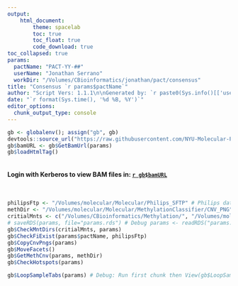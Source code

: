 ```yaml
---
output: 
    html_document:
        theme: spacelab
        toc: true
        toc_float: true
        code_download: true
toc_collapsed: true
params:
  pactName: "PACT-YY-##"
  userName: "Jonathan Serrano"
  workDir: "/Volumes/CBioinformatics/jonathan/pact/consensus"
title: "Consensus `r params$pactName`"
author: "Script Vers: 1.1.1\n\nGenerated by: `r paste0(Sys.info()[['user']])`"
date: "`r format(Sys.time(), '%d %B, %Y')`"
editor_options: 
  chunk_output_type: console
---
```


```r
gb <- globalenv(); assign("gb", gb)
devtools::source_url("https://raw.githubusercontent.com/NYU-Molecular-Pathology/Methylation/main/PACT_scripts/KnitScripts.R")
gb$bamURL <- gb$GetBamUrl(params)
gb$loadHtmlTag()
```

```css
```
<h4>**Login with Kerberos to view BAM files in**: [`r gb$bamURL`](`r gb$bamURL`)</h4><br>
```r
philipsFtp <- "/Volumes/molecular/Molecular/Philips_SFTP" # Philips datadump path
methDir <- "/Volumes/molecular/Molecular/MethylationClassifier/CNV_PNG"
critialMnts <- c("/Volumes/CBioinformatics/Methylation/", "/Volumes/molecular/")
# saveRDS(params, file="params.rds") # Debug params <- readRDS("params.rds")
gb$CheckMntDirs(critialMnts, params)
gb$CheckFiExist(params$pactName, philipsFtp)
gb$CopyCnvPngs(params)
gb$MoveFacets()
gb$GetMethCnv(params, methDir)
gb$CheckHotspots(params)
```

```r
gb$LoopSampleTabs(params) # Debug: Run first chunk then View(gb$LoopSampleTabs)
```
